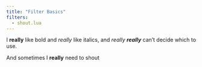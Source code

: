 ```yaml
---
title: "Filter Basics"
filters:
  - shout.lua
---
```


I **really** like bold and *really* like italics, and *really **really*** can't decide which to use.

[And sometimes I **really** need to shout]{.shout}